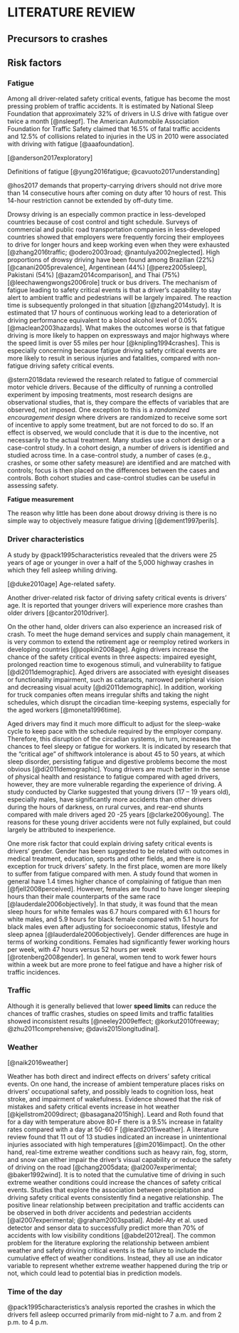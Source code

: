 LITERATURE REVIEW
=================
Precursors to crashes
---------------------



Risk factors
------------

### Fatigue

Among all driver-related safety critical events, fatigue has become the most pressing problem of traffic accidents. It is estimated by National Sleep Foundation that approximately 32% of drivers in U.S drive with fatigue over twice a month [@nsleepf]. The American Automobile Association Foundation for Traffic Safety claimed that 16.5% of fatal traffic accidents and 12.5% of collisions related to injuries in the US in 2010 were associated with driving with fatigue [@aaafoundation].  

[@anderson2017exploratory]

Definitions of fatigue [@yung2016fatigue; @cavuoto2017understanding]

@hos2017 demands that property-carrying drivers should not drive more than 14 consecutive hours after coming on duty after 10 hours of rest. This 14-hour restriction cannot be extended by off-duty time.


Drowsy driving is an especially common practice in less-developed countries because of cost control and tight schedule. Surveys of commercial and public road transportation companies in less-developed countries showed that employers were frequently forcing their employees to drive for longer hours and keep working even when they were exhausted [@zhang2016traffic; @odero2003road; @nantulya2002neglected]. High proportions of drowsy driving have been found among Brazilian (22%) [@canani2005prevalence], Argentinean (44%) [@perez2005sleep], Pakistani (54%) [@azam2014comparison], and Thai (75%) [@leechawengwongs2006role] truck or bus drivers. The mechanism of fatigue leading to safety critical events is that a driver’s capability to stay alert to ambient traffic and pedestrians will be largely impaired. The reaction time is subsequently prolonged in that situation [@zhang2014study]. It is estimated that 17 hours of continuous working lead to a deterioration of driving performance equivalent to a blood alcohol level of 0.05% [@maclean2003hazards]. What makes the outcomes worse is that fatigue driving is more likely to happen on expressways and major highways where the speed limit is over 55 miles per hour [@knipling1994crashes]. This is especially concerning because fatigue driving safety critical events are more likely to result in serious injuries and fatalities, compared with non-fatigue driving safety critical events.

@stern2018data reviewed the research related to fatigue of commercial motor vehicle drivers.  Because of the difficulty of running a controlled experiment by imposing treatments, most research designs are observational studies, that is, they compare the effects of variables that are observed, not imposed.  One exception to this is a *randomized encouragement design* where drivers are randomized to receive some sort of incentive to apply  some treatment, but are not forced to do so.  If an effect is observed, we would conclude that it is due to the incentive, not necessarily to the actual treatment.  Many studies use a cohort design or a case-control study.  In a cohort design, a number of drivers is identified and studied across time.  In a case-control study, a number of cases (e.g., crashes, or some other safety measure) are identified and are matched with controls; focus is then placed on the differences between the cases and controls.  Both cohort studies and case-control studies can be useful in assessing safety.

**Fatigue measurement**

The reason why little has been done about drowsy driving is there is no simple way to objectively measure fatigue driving [@dement1997perils].

### Driver characteristics

A study by @pack1995characteristics revealed that the drivers were 25 years of age or younger in over a half of the 5,000 highway crashes in which they fell asleep whiling driving.

[@duke2010age] Age-related safety.

Another driver-related risk factor of driving safety critical events is drivers’ age. It is reported that younger drivers will experience more crashes than older drivers [@cantor2010driver]. 


On the other hand, older drivers can also experience an increased risk of crash. To meet the huge demand services and supply chain management, it is very common to extend the retirement age or reemploy retired workers in developing countries [@popkin2008age]. Aging drivers increase the chance of the safety critical events in three aspects: impaired eyesight, prolonged reaction time to exogenous stimuli, and vulnerability to fatigue [@di2011demographic]. Aged drivers are associated with eyesight diseases or functionality impairment, such as cataracts, narrowed peripheral vision and decreasing visual acuity [@di2011demographic]. In addition, working for truck companies often means irregular shifts and taking the night schedules, which disrupt the circadian time-keeping systems, especially for the aged workers [@moneta1996time]. 

Aged drivers may find it much more difficult to adjust for the sleep-wake cycle to keep pace with the schedule required by the employer company. Therefore, this disruption of the circadian systems, in turn, increases the chances to feel sleepy or fatigue for workers. It is indicated by research that the “critical age” of shiftwork intolerance is about 45 to 50 years, at which sleep disorder, persisting fatigue and digestive problems become the most obvious [@di2011demographic]. Young drivers are much better in the sense of physical health and resistance to fatigue compared with aged drivers, however, they are more vulnerable regarding the experience of driving. A study conducted by Clarke suggested that young drivers (17 – 19 years old), especially males, have significantly more accidents than other drivers during the hours of darkness, on rural curves, and rear-end shunts compared with male drivers aged 20 -25 years [@clarke2006young]. The reasons for these young driver accidents were not fully explained, but could largely be attributed to inexperience.

One more risk factor that could explain driving safety critical events is drivers’ gender. Gender has been suggested to be related with outcomes in medical treatment, education, sports and other fields, and there is no exception for truck drivers’ safety. In the first place, women are more likely to suffer from fatigue compared with men. A study found that women in general have 1.4 times higher chance of complaining of fatigue than men [@fjell2008perceived]. However, females are found to have longer sleeping hours than their male counterparts of the same race [@lauderdale2006objectively]. In that study, it was found that the mean sleep hours for white females was 6.7 hours compared with 6.1 hours for white males, and 5.9 hours for black female compared with 5.1 hours for black males even after adjusting for socioeconomic status, lifestyle and sleep apnea [@lauderdale2006objectively]. Gender differences are huge in terms of working conditions. Females had significantly fewer working hours per week, with 47 hours versus 52 hours per week [@rotenberg2008gender]. In general, women tend to work fewer hours within a week but are more prone to feel fatigue and have a higher risk of traffic incidences.


### Traffic

Although it is generally believed that lower **speed limits** can reduce the chances of traffic crashes, studies on speed limits and traffic fatalities showed inconsistent results [@neeley2009effect; @korkut2010freeway; @zhu2011comprehensive; @davis2015longitudinal]. 




### Weather

[@naik2016weather]

Weather has both direct and indirect effects on drivers’ safety critical events. On one hand, the increase of ambient temperature places risks on drivers’ occupational safety, and possibly leads to cognition loss, heat stroke, and impairment of wakefulness. Evidence showed that the risk of mistakes and safety critical events increase in hot weather [@kjellstrom2009direct; @basagana2015high]. Leard and Roth found that for a day with temperature above 80◦F there is a 9.5% increase in fatality rates compared with a day at 50-60 F [@leard2015weather]. A literature review found that 11 out of 13 studies indicated an increase in unintentional injuries associated with high temperatures [@im2016impact]. On the other hand, real-time extreme weather conditions such as heavy rain, fog, storm, and snow can either impair the driver’s visual capability or reduce the safety of driving on the road [@chang2005data; @al2007experimental; @baker1992wind]. It is to noted that the cumulative time of driving in such extreme weather conditions could increase the chances of safety critical events. Studies that explore the association between precipitation and driving safety critical events consistently find a negative relationship. The positive linear relationship between precipitation and traffic accidents can be observed in both driver accidents and pedestrian accidents [@al2007experimental; @graham2003spatial]. Abdel-Aty et al. used detector and sensor data to successfully predict more than 70% of accidents with low visibility conditions [@abdel2012real]. The common problem for the literature exploring the relationship between ambient weather and safety driving critical events is the failure to include the cumulative effect of weather conditions. Instead, they all use an indicator variable to represent whether extreme weather happened during the trip or not, which could lead to potential bias in prediction models.

### Time of the day

@pack1995characteristics's analysis reported the crashes in which the drivers fell asleep occurred primarily from mid-night to 7 a.m. and from 2 p.m. to 4 p.m.

